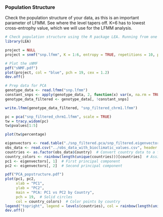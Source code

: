 ### Population Structure
Check the population structure of your data, as this is an important parameter of LFMM. See where the level tapers off. K=6 has to lowest cross-entrophy value, which we will use for the LFMM analysis.

```r
# Check population structure using the R package LEA. Running from one to six Ks. 
library(LEA)

project = NULL
project = snmf("snp.lfmm", K = 1:6, entropy = TRUE, repetitions = 10, project = "new")
```

```r
# Plot the sNMF
pdf("sNMF.pdf")
plot(project, col = "blue", pch = 19, cex = 1.2)
dev.off()

# Prep data for PCA
genotype_data <- read.lfmm("snp.lfmm")
constant_snps <- apply(genotype_data, 2, function(x) var(x, na.rm = TRUE) == 0)
genotype_data_filtered <- genotype_data[, !constant_snps]

write.lfmm(genotype_data_filtered, "snp_filtered_chrm1.lfmm")

pc = pca("snp_filtered_chrm1.lfmm", scale = TRUE)
tw = tracy.widom(pc)
tw$pvalues[1:5]

plot(tw$percentage)

eigenvectors <- read.table("./snp_filtered.pca/snp_filtered.eigenvectors")
obs_data <- read.csv("../obs_data_with_bioclimatic_values.csv", header = TRUE, sep = ",") # Adjust sep as needed
countries <- as.factor(obs_data$Country)  # Convert country data to a factor
country_colors <- rainbow(length(unique(countries)))[countries]  # Assign colors
pc1 <- eigenvectors[, 1]  # First principal component
pc2 <- eigenvectors[, 2]  # Second principal component

pdf("PCA_popstructure.pdf")
plot(pc1, pc2,
     xlab = "PC1",
     ylab = "PC2",
     main = "PCA: PC1 vs PC2 by Country",
     pch = 19,  # Solid circles
     col = country_colors)  # Color points by country
legend("topright", legend = levels(countries), col = rainbow(length(unique(countries))), pch = 19, cex = 0.7)
dev.off()
```
